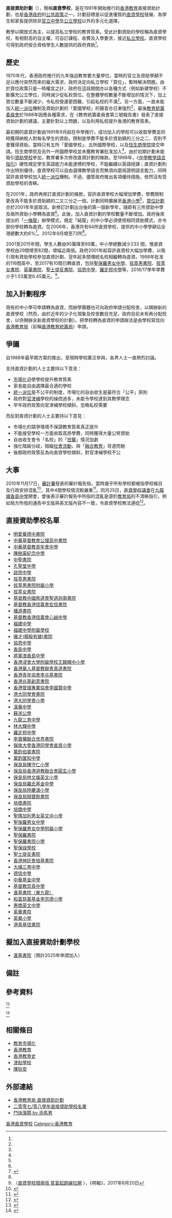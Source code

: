 '''直接資助計劃'''（{{lang-en|Direct Subsidy Scheme}}），簡稱'''直資學校'''，是在1991年開始推行的[[香港教育|香港教育]]直接資助計劃，也是[[香港政府|香港政府]]的[[公共政策|公共政策]]之一。計劃目標是以促進優質的[[直資學校|直資學校]]發展，為學生和家長提供除非[[官立中學|官立中學]]及[[公立學校|公立學校]]以外的多元化選擇。

教學以開放式為主，以提高私立學校的教育質素。受此計劃資助的學校稱為直資學校，有相對高的自主權，可自訂課程、收費及入學要求，接近[[私立學校|私立學校]]。直資學校可得到政府按合資格學生人數提供的政府資助<ref name="edb1475"/>。

==歷史==
1970年代，香港政府推行的九年強迫教育要大量學位，當時的官立及資助學額不足以應付突然而來的龐大需求，政府決定向私立學校「買位」，暫時解決問題。由於買位政策只是一時權宜之計，政府在這段期間亦以各種方式（例如新建學校）不斷擴充公立學位，同時減少從私校買位。在整體學校數量不斷增加的情況下，加上買位數量不斷減少，令私校營運更困難，引起私校的不滿<ref name="tsang2002"/>。另一方面，一直未能加入[[統一派位_(中學)|統一派位]]機制及資助計劃的「愛國學校」的聲音亦日漸強烈<ref name="tsang2002"/>，最後[[教育統籌委員會|教育統籌委員會]]於1988年因應各種需求，在《教育統籌委員會第三號報告書》發表了直接資助計劃的建議，主要針對以上問題，以及利用私校提升香港的教育質素。

最初期的直資計劃由1991年9月起在中學推行，成功加入的學校可以收取學費並同時獲得納稅人對每名學生的資助，限制是學費不能多於資助額的三分之二，否則不會獲得資助。當時只有五所「愛國學校」、五所國際學校，以及[[恆生商學院|恆生商學院]]提交申請。恆生商學院及另外一所國際學校並未獲教育署批准加入<ref name="tsang2002"/>。由於初期計劃未能吸引[[津貼學校|資助學校]]參加，教育署多次修改直資計劃的條款。至1998年，《[[香港英文授課中學|中學教學語言指引]]》硬性規定學生英語能力未能達標的學校，不能繼續以英語授課；直資計劃則作出特別優待，直資學校可以自由選擇教學語言而無須向當局證明語言能力，同時容許直資學校加入[[統一派位_(中學)|統一派位]]機制。不過，儘管政府推出各項優待措施，依然沒有受資助學校的青睞。

在2001年，政府再修訂直資計劃的條款，容許直資學校大幅增加學費，學費限制更改為不能多於資助額的二又三分之一倍。計劃同時擴展至[[香港小學|香港小學]]<ref name="edb1475"/>，[[買位計劃|買位計劃]]亦於2001年年底取消。新修訂計劃出台後的第一個新學年，隨即有三所資助中學及兩所資助小學轉為直資<ref name="tsang2002"/>。此後，加入直資計劃的學校數量不斷增加。政府後來提出的「[[一條龍學校|一條龍]]」辦學模式，規定「結龍」的中小學必須使用相同資助模式{{NoteTag|例如小學部原是私立小學，中學部則是資助中學，中學部須轉為直資或私立模式以達到一致。實際案例包括[[德望學校|德望學校]]、[[拔萃女書院|拔萃女書院]]、[[聖士提反書院|聖士提反書院]]等。}}，亦令部份學校轉為直資。在2006年，香港共有64所直資學校，提供的中小學學額佔全港總數大約6%<ref>{{Cite web |url=http://www.yearbook.gov.hk/2006/tc/07_04.htm |title=存档副本 |access-date=2008-01-29 |archive-date=2021-03-08 |archive-url=https://web.archive.org/web/20210308120511/https://www.yearbook.gov.hk/2006/tc/07_04.htm |dead-url=no }}</ref>。2012年9月增至73所<ref name="edb1475"/>。

2001至2015年間，學生人數由95萬降至69萬，中小學總數減少233 間，惟直資學校由29間增至82間，增幅近兩倍。政府2001年起容許直資校大幅加學費，以吸引現有資助學校參加直資計劃，翌年起多間傳統名校相繼轉為直資。1998年批准的116間英中，至2017有10間已轉直資，包括[[聖保羅男女中學|聖保羅男女中學]]、[[拔萃男書院|拔萃男書院]]、[[拔萃女書院|拔萃女書院]]、[[英華書院|英華書院]]、[[聖士提反書院|聖士提反書院]]、[[協恩中學|協恩中學]]、[[羅定邦中學|羅定邦中學]]等，2016/17學年學費介乎1.53萬至6.45萬元。<ref>〈[https://news.mingpao.com/pns/dailynews/web_tc/article/20170620/s00002/1497894689389 直資學校增兩倍 貧富起跑線拉開] {{Wayback|url=https://news.mingpao.com/pns/dailynews/web_tc/article/20170620/s00002/1497894689389 |date=20171024153607 }}〉，《明報》，2017年6月20日</ref>。

==加入計劃程序==
現有的中小學可申請轉為直資，而辦學團體也可向政府申請分配校舍，以開辦新的直資學校（然而，由於近年的少子化現象及校舍數目充足，政府目前未有再分配校舍，以供開辦全新直資學校的計劃）。把學校轉為直資的申請辦法是由學校寫信向[[香港教育局|香港教育局]]（前稱[[香港教育統籌局|香港教育統籌局]]）申請。

==爭議==
自1988年最早期方案的推出，至現時學校廣泛參與，各界人士一直熱烈討論。

;支持直資計劃的人士主要持以下意見：
* [[市場化|市場化]]迫使學校提升教育質素
* 家長能自由選擇最合適的學校
* [[統一派位_(中學)|統一派位]]是不公平的制度，市場化的自由收生是最符合「公平」原則
* 政府對[[官立學校_(香港)|官]][[津貼學校|津]][[香港補助學校議會|補]]學校的操控過多，未能令學校達到其教學理念
* 早年政府政策向官津補學校傾斜，忽略私校需要

;而反對直資計劃的人士主要持以下意見：
* 市場化的競爭環境不保證教育質素真正提升
* 不能接受學校一方面收取高昂學費，同時獲得大量公帑資助
* 自由收生會令「名校」的「[[門閥|世襲]]」情況加劇
* 強化階級分歧，阻礙[[社會流動|社會流動]]，與「[[融合教育|融合教育]]」背道而馳
* 後期政府政策反為向直資學校傾斜，對官津補學校不公

==大事==
2010年11月17日，[[審計署_(香港)|審計署]]發表的審計報告指，當時幾乎所有學校都被指學校帳目及行政安排混亂<ref>{{Cite web |url=http://www.mingpaonews.com/download/GA251110_1365.pdf |title=存档副本 |access-date=2011-02-25 |archive-date=2010-12-14 |archive-url=https://web.archive.org/web/20101214070813/http://www.mingpaonews.com/download/GA251110_1365.pdf |dead-url=no }}</ref>，其中4間學校情況較嚴重<ref>{{cite news|title=72直資學校全軍盡墨|url=http://hk.apple.nextmedia.com/template/apple/art_main.php?iss_id=20101125&sec_id=4104&subsec=12731&art_id=14698892|accessdate=2010-11-27|newspaper=《[[蘋果日報_(香港)|蘋果日報]]》|date=2010-11-25}}</ref>。同月25日，[[直資學校議會|直資學校議會]]在[[九龍塘|九龍塘]][[香島中學|香島中學]]開會，會後表示審計報告中所指的混亂是源於[[教育局_(香港)|教育局]]的不清晰指引，例如局方所發的通告中文版與英文版內容不一致，令直資學校無法適從<ref>{{cite news|title=炮轟教育局「冇講清楚就印黑豬」　直資學校大反擊|url=http://hk.apple.nextmedia.com/template/apple/art_main.php?iss_id=20101126&sec_id=4104&subsec=12731&art_id=14703049|accessdate=2010-11-27|newspaper=《[[蘋果日報_(香港)|蘋果日報]]》|date=2010-11-26}}</ref>。

==直接資助學校名單==
{{hideH|2021-2022學年直接資助學校名單}}

*[[明愛華德中書院|明愛華德中書院]]
*[[中華基督教會公理高中書院|中華基督教會公理高中書院]]
*[[中華基督教青年會中學|中華基督教青年會中學]]
*[[陳樹渠紀念中學|陳樹渠紀念中學]]
*[[中聖書院|中聖書院]]
*[[孔聖堂中學|孔聖堂中學]]
*[[啟思中學|啟思中學]]
*[[拔萃男書院|拔萃男書院]]
*[[拔萃男書院附屬小學|拔萃男書院附屬小學]]
*[[拔萃女書院|拔萃女書院]]
*[[基督教中國佈道會聖道迦南書院|基督教中國佈道會聖道迦南書院]]
*[[基督教香港信義會宏信書院|基督教香港信義會宏信書院]]
*[[播道書院|播道書院]]
*[[基督教香港信義會心誠中學|基督教香港信義會心誠中學]]
*[[福建中學|福建中學]]
*[[福建中學附屬學校|福建中學附屬學校]]
*[[優才(楊殷有娣)書院|優才(楊殷有娣)書院]]
*[[協恩中學|協恩中學]]
*[[香島中學|香島中學]]
*[[將軍澳香島中學|將軍澳香島中學]]
*[[香港浸會大學附屬學校王錦輝中小學|香港浸會大學附屬學校王錦輝中小學]]
*[[香港華人基督教聯會真道書院|香港華人基督教聯會真道書院]]
*[[香港青年協會李兆基書院|香港青年協會李兆基書院]]
*[[香港兆基創意書院|香港兆基創意書院]]
*[[香港管理專業協會李國寶中學|香港管理專業協會李國寶中學]]
*[[港大同學會書院|港大同學會書院]]
*[[港大同學會小學|港大同學會小學]]
*[[漢華中學|漢華中學]]
*[[蘇浙公學|蘇浙公學]]
*[[九龍三育中學|九龍三育中學]]
*[[林大輝中學|林大輝中學]]
*[[羅定邦中學|羅定邦中學]]
*[[李寶椿聯合世界書院|李寶椿聯合世界書院]]
*[[嶺南大學香港同學會直資小學|嶺南大學香港同學會直資小學]]
*[[萬鈞伯裘書院|萬鈞伯裘書院]]
*[[萬鈞匯知中學|萬鈞匯知中學]]
*[[保良局陳守仁小學|保良局陳守仁小學]]
*[[保良局香港道教聯合會圓玄小學|保良局香港道教聯合會圓玄小學]]
*[[保良局林文燦英文小學|保良局林文燦英文小學]]
*[[保良局羅氏基金中學|保良局羅氏基金中學]]
*[[保良局陸慶濤小學|保良局陸慶濤小學]]
*[[保良局顏寶鈴書院|保良局顏寶鈴書院]]
*[[培僑書院|培僑書院]]
*[[培僑中學|培僑中學]]
*[[聖瑪加利男女英文中小學|聖瑪加利男女英文中小學]]
*[[聖保羅男女中學|聖保羅男女中學]]
*[[聖保羅男女中學附屬小學|聖保羅男女中學附屬小學]]
*[[聖保羅書院|聖保羅書院]]
*[[聖保羅書院小學|聖保羅書院小學]]
*[[聖保祿學校|聖保祿學校]]
*[[聖士提反書院|聖士提反書院]]
*[[香港神託會培基書院|香港神託會培基書院]]
*[[大埔三育中學|大埔三育中學]]
*[[德信中學|德信中學]]
*[[中華基金中學|中華基金中學]]
*[[基督教崇真中學|基督教崇真中學]]
*[[滙基書院（東九龍）|滙基書院（東九龍）]]
*[[和富慈善基金李宗德小學|和富慈善基金李宗德小學]]
*[[惠僑英文中學|惠僑英文中學]]
*[[英華書院|英華書院]]
*[[英華小學|英華小學]]
*[[港青基信書院|港青基信書院]]
{{HideF}}

==擬加入直接資助計劃學校==
*[[滙基書院|滙基書院]]（預計2025年申請加入）

==備註==
<div class="references-small">
{{NoteFoot}}
</div>

==參考資料==
<div class="references-small">
<references>
<ref name="edb1475">{{Cite web |url=http://www.edb.gov.hk/index.aspx?nodeid=1475&langno=2 |title=存档副本 |access-date=2008-01-29 |archive-url=https://web.archive.org/web/20080711060911/http://www.edb.gov.hk/index.aspx?nodeid=1475&langno=2 |archive-date=2008-07-11 |dead-url=yes }}</ref>

<ref name="tsang2002">{{cite book|title=新精英主義與新直接資助計劃：對侵蝕香港特區教育資本的批判|year=2002|author=曾榮光|location=香港|publisher=香港中文大學}}</ref>
</references>
</div>

==相關條目==
* [[教育市場化|教育市場化]]
* [[香港教育|香港教育]]
* [[香港教育史|香港教育史]]
* [[津貼學校|津貼學校]]
* [[陳狄安|陳狄安]]

==外部連結==
* [https://web.archive.org/web/20080711060911/http://www.edb.gov.hk/index.aspx?nodeid=1475&langno=2 香港教育局 直接資助計劃]
* [https://web.archive.org/web/20090824072420/http://www.edb.gov.hk/FileManager/TC/Content_1489/school%20list%20_e_c.pdf 二零零七/零八學年直接資助學校名單]
*[https://hk.finance.appledaily.com/finance/daily/article/20130613/18295356 鬥快落閘 by 添馬男] {{Wayback|url=https://hk.finance.appledaily.com/finance/daily/article/20130613/18295356 |date=20191030094155 }}

[[Category:香港直資學校|]]
[[Category:香港教育|Category:香港教育]]